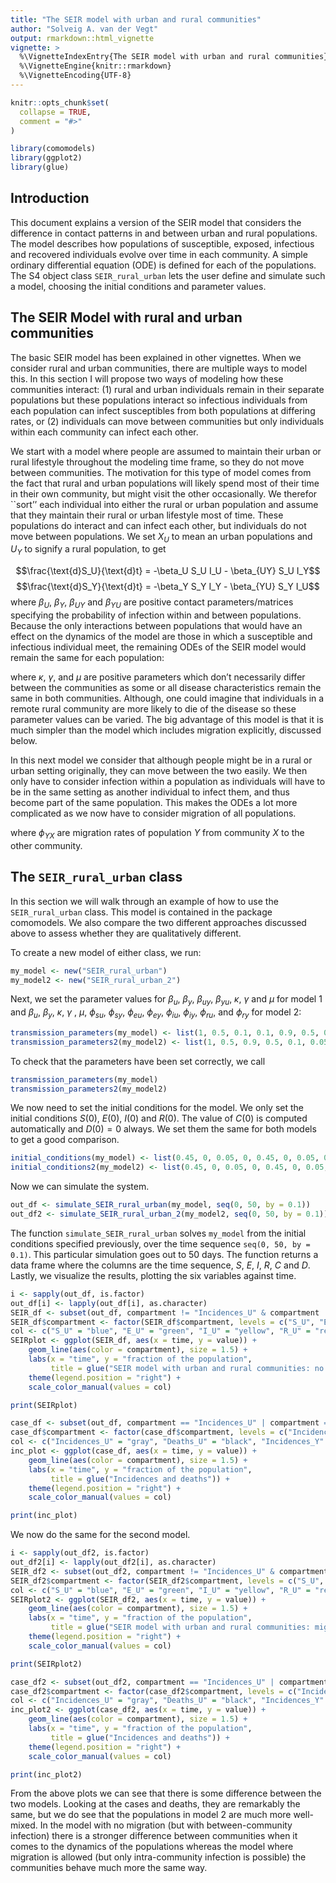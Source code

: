 ```yaml
---
title: "The SEIR model with urban and rural communities"
author: "Solveig A. van der Vegt"
output: rmarkdown::html_vignette
vignette: >
  %\VignetteIndexEntry{The SEIR model with urban and rural communities}
  %\VignetteEngine{knitr::rmarkdown}
  %\VignetteEncoding{UTF-8}
---
```


```r
knitr::opts_chunk$set(
  collapse = TRUE,
  comment = "#>"
)
```

```r
library(comomodels)
library(ggplot2)
library(glue)
```

## Introduction
This document explains a version of the SEIR model that considers the difference
in contact patterns in and between urban and rural populations. The model describes
how populations of susceptible, exposed, infectious and recovered
individuals evolve over time in each community. A simple
ordinary differential equation (ODE) is defined for each of the populations.
The S4 object class `SEIR_rural_urban` lets the user
define and simulate such a model, choosing the initial conditions and parameter values.

## The SEIR Model with rural and urban communities
The basic SEIR model has been explained in other vignettes. When we consider 
rural and urban communities, there are multiple ways to model this. In this section
I will propose two ways of modeling how these communities interact: (1) rural and urban individuals remain in their separate populations but these populations interact so infectious individuals from each population can infect susceptibles from both populations at differing rates, or (2) individuals can move between communities but only individuals within each community can infect each other.

We start with a model where people are assumed to maintain their urban or rural lifestyle throughout the modeling time frame, so they do not move between communities. The motivation for this type of model comes from the fact that rural and urban populations will likely spend most of their time in their own community, but might visit the other occasionally. We therefor ``sort'' each individual into either the rural or urban population and assume that they maintain their rural or urban lifestyle most of time. These populations do interact and can infect each other, but individuals do not move between populations. We set $X_U$ to mean an urban populations and $U_Y$ to signify a rural population, to get 

$$\frac{\text{d}S_U}{\text{d}t} = -\beta_U S_U I_U - \beta_{UY} S_U I_Y$$
$$\frac{\text{d}S_Y}{\text{d}t} = -\beta_Y S_Y I_Y - \beta_{YU} S_Y I_U$$
where $\beta_U$, $\beta_Y$, $\beta_{UY}$ and $\beta_{YU}$ are positive contact parameters/matrices specifying the probability of infection within and between populations. Because the only interactions between populations that would have an effect on the dynamics of the model are those in which a susceptible and infectious individual meet, the remaining ODEs of the SEIR model would remain the same for each population:

\begin{equation}
\begin{split}
    \frac{\text{d}E_U}{\text{d}t} = &  \beta_U S_U I_U + \beta_{UY} S_U I_Y - \kappa E_U\\
    \frac{\text{d}E_Y}{\text{d}t} = & \beta_Y S_Y I_Y + \beta_{YU} S_Y I_U - \kappa E_Y\\
    \frac{\text{d}I_U}{\text{d}t} = & \kappa E_U - (\gamma + \mu)I_U\\
    \frac{\text{d}I_Y}{\text{d}t} = & \kappa E_Y - (\gamma + \mu)I_Y\\
    \frac{\text{d}R_U}{\text{d}t} = & \gamma I_U\\
    \frac{\text{d}R_Y}{\text{d}t} = & \gamma I_Y\\
\end{split}
\end{equation}
\noindent where $\kappa$, $\gamma$, and $\mu$ are positive parameters which don't necessarily differ between the communities as some or all disease characteristics remain the same in both communities. Although, one could imagine that individuals in a remote rural community are more likely to die of the disease so these parameter values can be varied.
The big advantage of this model is that it is much simpler than the  model which includes migration explicitly, discussed below.

In this next model we consider that although people might be in a rural or urban setting originally, they can move between the two easily. We then only have to consider infection within a population as individuals will have to be in the same setting as another individual to infect them, and thus become part of the same population. This makes the ODEs a lot more complicated as we now have to consider migration of all populations.

\begin{equation}
\begin{split}
    \frac{\text{d}S_U}{\text{d}t} = &-\beta_U S_U I_U + \phi_{SY}S_Y - \phi_{SU}S_U\\
    \frac{\text{d}S_Y}{\text{d}t} = &-\beta_Y S_Y I_Y+ \phi_{SU}S_U - \phi_{SY}S_Y\\
    \frac{\text{d}E_U}{\text{d}t} = &  \beta_U S_U I_U - \kappa E_U + \phi_{EY}E_Y - \phi_{EU}E_U\\
    \frac{\text{d}E_Y}{\text{d}t} = & \beta_Y S_Y I_Y  - \kappa E_Y + \phi_{EU}E_U - \phi_{EY}E_Y\\
    \frac{\text{d}I_U}{\text{d}t} = & \kappa E_U - (\gamma + \mu)I_U + \phi_{IY}I_Y - \phi_{IU}I_U\\
    \frac{\text{d}I_Y}{\text{d}t} = & \kappa E_Y - (\gamma + \mu)I_Y + \phi_{IU}I_U - \phi_{IY}I_Y\\
    \frac{\text{d}R_U}{\text{d}t} = & \gamma I_U + \phi_{RY}R_Y - \phi_{RU}R_U\\
    \frac{\text{d}R_Y}{\text{d}t} = & \gamma I_Y + \phi_{RU}R_U - \phi_{RY}R_Y\\
\end{split}
\end{equation}
\noindent where $\phi_{YX}$ are migration rates of population $Y$ from community $X$ to the other community.

## The `SEIR_rural_urban` class
In this section we will walk through an example of how to use the `SEIR_rural_urban`
class. This model is contained in the package comomodels. We also compare the two different approaches discussed above to assess whether they are qualitatively different.

To create a new model of either class, we run:
```r
my_model <- new("SEIR_rural_urban")
my_model2 <- new("SEIR_rural_urban_2")
```

Next, we set the parameter values for $\beta_u$, $\beta_y$, $\beta_{uy}$, $\beta_{yu}$, $\kappa$, $\gamma$ and $\mu$ for model 1 and $\beta_u$, $\beta_y$, $\kappa$, $\gamma$ , $\mu$, $\phi_{su}$, $\phi_{sy}$, $\phi_{eu}$, $\phi_{ey}$, $\phi_{iu}$, $\phi_{iy}$, $\phi_{ru}$, and $\phi_{ry}$ for model 2:
```r
transmission_parameters(my_model) <- list(1, 0.5, 0.1, 0.1, 0.9, 0.5, 0.1)
transmission_parameters2(my_model2) <- list(1, 0.5, 0.9, 0.5, 0.1, 0.05, 0.05, 0.05, 0.05, 0.05, 0.05, 0.05, 0.05)
```

To check that the parameters have been set correctly, we call
```r
transmission_parameters(my_model)
transmission_parameters2(my_model2)
```

We now need to set the initial conditions for the model. We only set the initial
conditions $S(0)$, $E(0)$, $I(0)$ and $R(0)$. The value of $C(0)$ is computed
automatically and $D(0)=0$ always. We set them the same for both models to get a good comparison.
```r
initial_conditions(my_model) <- list(0.45, 0, 0.05, 0, 0.45, 0, 0.05, 0)
initial_conditions2(my_model2) <- list(0.45, 0, 0.05, 0, 0.45, 0, 0.05, 0)
```


Now we can simulate the system.
```r
out_df <- simulate_SEIR_rural_urban(my_model, seq(0, 50, by = 0.1))
out_df2 <- simulate_SEIR_rural_urban_2(my_model2, seq(0, 50, by = 0.1))
```

The function `simulate_SEIR_rural_urban` solves `my_model` from the initial conditions specified
previously, over the time sequence `seq(0, 50, by = 0.1)`. This particular simulation
goes out to 50 days. The function returns
a data frame where the columns are the time sequence, $S$, $E$, $I$, $R$, $C$ and $D$.
Lastly, we visualize the results, plotting the six variables against time.
```r
i <- sapply(out_df, is.factor)
out_df[i] <- lapply(out_df[i], as.character)
SEIR_df <- subset(out_df, compartment != "Incidences_U" & compartment != "Deaths_U" & compartment != "Incidences_Y" & compartment != "Deaths_Y")
SEIR_df$compartment <- factor(SEIR_df$compartment, levels = c("S_U", "E_U", "I_U", "R_U", "S_Y", "E_Y", "I_Y", "R_Y"))
col <- c("S_U" = "blue", "E_U" = "green", "I_U" = "yellow", "R_U" = "red", "S_Y" = "lightblue1", "E_Y" = "lightgreen", "I_Y" = "lightyellow", "R_Y" = "indianred")
SEIRplot <- ggplot(SEIR_df, aes(x = time, y = value)) +
    geom_line(aes(color = compartment), size = 1.5) +
    labs(x = "time", y = "fraction of the population",
         title = glue("SEIR model with urban and rural communities: no migration")) +
    theme(legend.position = "right") +
    scale_color_manual(values = col)

print(SEIRplot)

```
```r
case_df <- subset(out_df, compartment == "Incidences_U" | compartment == "Deaths_U" | compartment == "Incidences_Y" | compartment == "Deaths_Y")
case_df$compartment <- factor(case_df$compartment, levels = c("Incidences_U", "Deaths_U", "Incidences_Y", "Deaths_Y"))
col <- c("Incidences_U" = "gray", "Deaths_U" = "black", "Incidences_Y" = "lightgray", "Deaths_Y" = "darkgray")
inc_plot <- ggplot(case_df, aes(x = time, y = value)) +
    geom_line(aes(color = compartment), size = 1.5) +
    labs(x = "time", y = "fraction of the population",
         title = glue("Incidences and deaths")) +
    theme(legend.position = "right") +
    scale_color_manual(values = col)

print(inc_plot)

```

We now do the same for the second model.

```r
i <- sapply(out_df2, is.factor)
out_df2[i] <- lapply(out_df2[i], as.character)
SEIR_df2 <- subset(out_df2, compartment != "Incidences_U" & compartment != "Deaths_U" & compartment != "Incidences_Y" & compartment != "Deaths_Y")
SEIR_df2$compartment <- factor(SEIR_df2$compartment, levels = c("S_U", "E_U", "I_U", "R_U", "S_Y", "E_Y", "I_Y", "R_Y"))
col <- c("S_U" = "blue", "E_U" = "green", "I_U" = "yellow", "R_U" = "red", "S_Y" = "lightblue1", "E_Y" = "lightgreen", "I_Y" = "lightyellow", "R_Y" = "indianred")
SEIRplot2 <- ggplot(SEIR_df2, aes(x = time, y = value)) +
    geom_line(aes(color = compartment), size = 1.5) +
    labs(x = "time", y = "fraction of the population",
         title = glue("SEIR model with urban and rural communities: migration")) +
    theme(legend.position = "right") +
    scale_color_manual(values = col)

print(SEIRplot2)

```
```r
case_df2 <- subset(out_df2, compartment == "Incidences_U" | compartment == "Deaths_U" | compartment == "Incidences_Y" | compartment == "Deaths_Y")
case_df2$compartment <- factor(case_df2$compartment, levels = c("Incidences_U", "Deaths_U", "Incidences_Y", "Deaths_Y"))
col <- c("Incidences_U" = "gray", "Deaths_U" = "black", "Incidences_Y" = "lightgray", "Deaths_Y" = "darkgray")
inc_plot2 <- ggplot(case_df2, aes(x = time, y = value)) +
    geom_line(aes(color = compartment), size = 1.5) +
    labs(x = "time", y = "fraction of the population",
         title = glue("Incidences and deaths")) +
    theme(legend.position = "right") +
    scale_color_manual(values = col)

print(inc_plot2)

```

From the above plots we can see that there is some difference between the two models. Looking at the cases and deaths, they are remarkably the same, but we do see that the populations in model 2 are much more well-mixed. In the model with no migration (but with between-community infection) there is a stronger difference between communities when it comes to the dynamics of the populations whereas the model where migration is allowed (but only intra-community infection is possible) the communities behave much more the same way. 